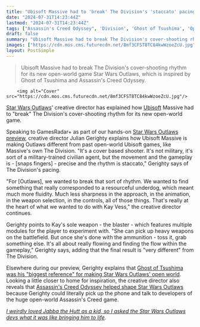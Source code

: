 ```yaml
---
title: "Ubisoft Massive had to 'break' The Division's 'staccato' pacing to make Star Wars Outlaws' open world"
date: "2024-07-31T14:23:44Z"
lastmod: "2024-07-31T14:23:44Z"
tags: ["Assassin's Creed Odyssey", 'Division', 'Ghost of Tsushima', 'Open-world', 'Star Wars Outlaws', 'Ubisoft']
draft: false
summary: "Ubisoft Massive had to break The Division's cover-shooting rhythm for its new open-world game Star Wars Outlaws, which is inspired by Ghost of Tsushima and Assassin's Creed Odyssey."
images: ["https://cdn.mos.cms.futurecdn.net/8mf3CFST8TC84kwWzoeZcU.jpg"]
layout: PostSimple
---
```

> Ubisoft Massive had to break The Division's cover-shooting rhythm for its new open-world game Star Wars Outlaws, which is inspired by Ghost of Tsushima and Assassin's Creed Odyssey.


        <img alt="Cover" src="https://cdn.mos.cms.futurecdn.net/8mf3CFST8TC84kwWzoeZcU.jpg"/>
        
[Star Wars Outlaws](https://www.gamesradar.com/star-wars-outlaws-guide/)' creative director has explained how [Ubisoft](https://www.gamesradar.com/tag/ubisoft/) Massive had to "break" The Division's cover-shooting rhythm for its new open-world game.

Speaking to GamesRadar+ as part of our hands-on [Star Wars Outlaws preview](https://www.gamesradar.com/games/open-world/ive-spent-4-hours-in-star-wars-outlaws-open-world-and-it-feels-like-red-dead-redemption-in-a-galaxy-far-far-away/), creative director Julian Gerighty explains how Ubisoft Massive is making Outlaws different from past open-world Ubisoft games, like Massive's own The Division. "It's a cover based shooter. It's not military, it's sort of a military-trained civilian agent, but the movement and the gameplay is - [snaps fingers] - precise and the rhythm is staccato," Gerighty says of The Division's pacing. 

"For [Outlaws], we wanted to break that sort of rhythm. We wanted to find something that really corresponded to a resourceful underdog, which meant much more fluidity. Much less sharpness in the approach, in the animation, in the weapon selection, in the controls, all of those things. That's really at the heart of what we wanted to do with Kay Vess," the creative director continues.

Gerighty points to Kay's sole weapon - the blaster - which features multiple modules for the player to experiment with. "She can pick up heavy weapons on the battlefield. But once she's done with the ammunition - toss it, grab something else. It's all about really flowing and finding the flow within the gameplay," Gerighty says, adding that the final result is "very different" from The Division.

Elsewhere during our preview, Gerighty explains that [Ghost of Tsushima was his "biggest reference" for making Star Wars Outlaws' open world](https://www.gamesradar.com/games/open-world/star-wars-outlaws-director-says-his-biggest-reference-for-the-open-world-game-was-ghost-of-tsushima/). Looking a little closer to home for inspiration, the creative director also reveals that [Assassin's Creed Odyssey helped shape Star Wars Outlaws](https://www.gamesradar.com/games/action/assassins-creed-odyssey-helped-shape-star-wars-outlaws-because-its-director-could-pick-up-the-phone-and-talk-to-ubisofts-other-devs-about-the-technicalities-of-shaping-their-open-world/) because Gerighty could literally pick up the phone and talk to developers of the huge open-world Assassin's Creed game.

[<em>I weirdly loved Jabba the Hutt as a kid, so I asked the Star Wars Outlaws devs what it was like bringing him to life</em>](https://www.gamesradar.com/games/open-world/i-weirdly-loved-jabba-the-hutt-as-a-kid-so-i-asked-the-star-wars-outlaws-devs-what-it-was-like-bringing-him-to-life/)*.*
        